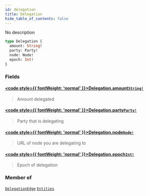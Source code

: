 ```yaml
---
id: delegation
title: Delegation
hide_table_of_contents: false
---
```








No description

```graphql
type Delegation {
  amount: String!
  party: Party!
  node: Node!
  epoch: Int!
}
```


### Fields

#### [<code style={{ fontWeight: 'normal' }}>Delegation.<b>amount</b></code>](#)<Bullet />[`String!`](/testnet/api/graphql/scalars/string) <Badge class="secondary" text="non-null"/> <Badge class="secondary" text="scalar"/>
> Amount delegated
> 

#### [<code style={{ fontWeight: 'normal' }}>Delegation.<b>party</b></code>](#)<Bullet />[`Party!`](/testnet/api/graphql/objects/party) <Badge class="secondary" text="non-null"/> <Badge class="secondary" text="object"/>
> Party that is delegating
> 

#### [<code style={{ fontWeight: 'normal' }}>Delegation.<b>node</b></code>](#)<Bullet />[`Node!`](/testnet/api/graphql/objects/node) <Badge class="secondary" text="non-null"/> <Badge class="secondary" text="object"/>
> URL of node you are delegating to
> 

#### [<code style={{ fontWeight: 'normal' }}>Delegation.<b>epoch</b></code>](#)<Bullet />[`Int!`](/testnet/api/graphql/scalars/int) <Badge class="secondary" text="non-null"/> <Badge class="secondary" text="scalar"/>
> Epoch of delegation
> 



### Member of

[`DelegationEdge`](/testnet/api/graphql/objects/delegation-edge)  <Badge class="secondary" text="object"/><Bullet />[`Entities`](/testnet/api/graphql/objects/entities)  <Badge class="secondary" text="object"/>



